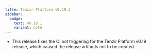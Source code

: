 ```yaml
---
title: Tenzir Platform v0.19.1
sidebar:
  badge:
    text: v0.19.1
    variant: note
---
```


* This release fixes the CI not triggering for the Tenzir Platform v0.19
  release, which caused the release artifacts not to be created.

